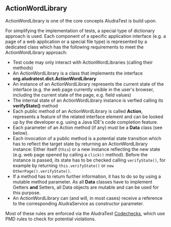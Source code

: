 == ActionWordLibrary ==

ActionWordLibrary is one of the core concepts AludraTest is build upon.

For simplifying the implementation of tests, a special type of dictionary approach is used. Each component of a specific application interface (e.g. a page of a web application or a special file type) is represented by a dedicated class which has the following requirements to meet the ActionWordLibrary approach:
* Test code may only interact with ActionWordLibraries (calling their methods)
* An ActionWordLibrary is a class that implements the interface '''org.aludratest.dict.ActionWordLibrary'''
* An instance of an ActionWordLibrary represents the current state of the interface (e.g. the web page currently visible in the user's browser, including the current state of the page, e.g. field values)
* The internal state of an ActionWordLibrary instance is verfied calling its '''verifyState()''' method
* Each public method of an ActionWordLibrary is called '''Action''', represents a feature of the related interface element and can be looked up by the developer e.g. using a Java IDE's code completion feature.
* Each parameter of an Action method (if any) must be a '''Data''' class (see below).
* Each invocation of a public method is a potential state transition which has to reflect the target state by returning an ActionWordLibrary instance: Either itself (<code>this</code>) or a new instance reflecting the new state (e.g. web page opened by calling a <code>click()</code> method). Before the instance is passed, its state has to be checked calling <code>verifyState()</code>, for example by returning <code>this.verifyState()</code> or <code>new OtherPage().verifyState()</code>.
* If a method has to return further information, it has to do so by using a mutable method parameter. As all '''Data''' classes have to implement Getters '''and''' Setters, all Data objects are mutable and can be used for this purpose.
* An ActionWordLibrary can (and will, in most cases) receive a reference to the corresponding AludraService as constructor parameter.

Most of these rules are enforced via the AludraTest [[Codechecks]], which use PMD rules to check for potential violations.

